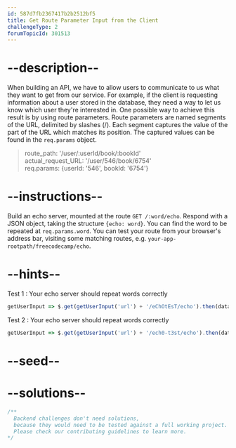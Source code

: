 ```yaml
---
id: 587d7fb2367417b2b2512bf5
title: Get Route Parameter Input from the Client
challengeType: 2
forumTopicId: 301513
---
```


# --description--

When building an API, we have to allow users to communicate to us what they want to get from our service. For example, if the client is requesting information about a user stored in the database, they need a way to let us know which user they're interested in. One possible way to achieve this result is by using route parameters. Route parameters are named segments of the URL, delimited by slashes (/). Each segment captures the value of the part of the URL which matches its position. The captured values can be found in the `req.params` object.

<blockquote>route_path: '/user/:userId/book/:bookId'<br>actual_request_URL: '/user/546/book/6754' <br>req.params: {userId: '546', bookId: '6754'}</blockquote>

# --instructions--

Build an echo server, mounted at the route `GET /:word/echo`. Respond with a JSON object, taking the structure `{echo: word}`. You can find the word to be repeated at `req.params.word`. You can test your route from your browser's address bar, visiting some matching routes, e.g. `your-app-rootpath/freecodecamp/echo`.

# --hints--

Test 1 : Your echo server should repeat words correctly

```js
getUserInput => $.get(getUserInput('url') + '/eChOtEsT/echo').then(data => { assert.equal(data.echo, 'eChOtEsT', 'Test 1: the echo server is not working as expected') }, xhr => { throw new Error(xhr.responseText); })
```

Test 2 : Your echo server should repeat words correctly

```js
getUserInput => $.get(getUserInput('url') + '/ech0-t3st/echo').then(data => { assert.equal(data.echo, 'ech0-t3st', 'Test 2: the echo server is not working as expected') }, xhr => { throw new Error(xhr.responseText); })
```

# --seed--

# --solutions--

```js
/**
  Backend challenges don't need solutions, 
  because they would need to be tested against a full working project. 
  Please check our contributing guidelines to learn more.
*/
```
